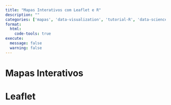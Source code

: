 ```yaml
---
title: "Mapas Interativos com Leaflet e R"
description: ""
categories: ['mapas', 'data-visualization', 'tutorial-R', 'data-science']
format:
  html:
    code-tools: true
execute: 
  message: false
  warning: false
---
```


# Mapas Interativos

# Leaflet
